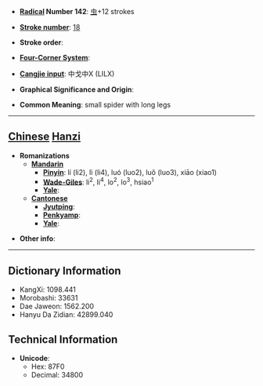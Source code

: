 * '''[[Wiktionary:Chinese radical index| Radical]] Number 142''': [[Wiktionary:Chinese radical index 虫|虫]]+12 strokes

* '''[[Wiktionary:Chinese total strokes index|Stroke number]]''': [[Wiktionary:Chinese total strokes index 18|18]]

* '''Stroke order''': 

* '''[[Wiktionary:Chinese four corner index|Four-Corner System]]''': 

* '''[[Wiktionary:Chinese Cangjie index|Cangjie input]]''': 中戈中X (LILX)

* '''Graphical Significance and Origin''': 

* '''Common Meaning''': small spider with long legs

----

== [[Chinese]] [[Hanzi]] ==

* '''Romanizations'''
** '''[[Mandarin]]'''
*** '''[[Pinyin]]''': lí (li2), lì (li4), luó (luo2), luǒ (luo3), xiāo (xiao1)
*** '''[[Wade-Giles]]''': li<sup>2</sup>, li<sup>4</sup>, lo<sup>2</sup>, lo<sup>3</sup>, hsiao<sup>1</sup>
*** '''[[Yale]]''': 
** '''[[Cantonese]]'''
*** '''[[Jyutping]]''':
*** '''[[Penkyamp]]''': 
*** '''[[Yale]]''': 

* '''Other info''': 

----

== Dictionary Information ==

* KangXi: 1098.441
* Morobashi: 33631
* Dae Jaweon: 1562.200
* Hanyu Da Zidian: 42899.040

== Technical Information ==

* '''Unicode''':
** Hex: 87F0
** Decimal: 34800